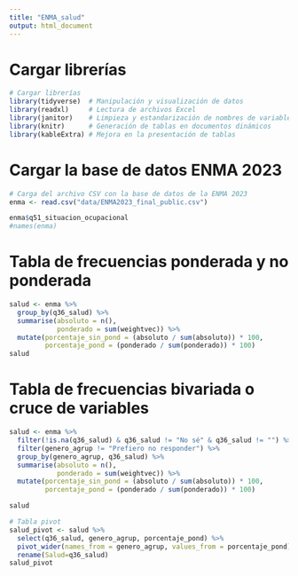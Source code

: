 ```yaml
---
title: "ENMA_salud"
output: html_document
---
```


# Cargar librerías
```r
# Cargar librerías
library(tidyverse)  # Manipulación y visualización de datos
library(readxl)     # Lectura de archivos Excel
library(janitor)    # Limpieza y estandarización de nombres de variables
library(knitr)      # Generación de tablas en documentos dinámicos
library(kableExtra) # Mejora en la presentación de tablas
```

# Cargar la base de datos ENMA 2023
```r

# Carga del archivo CSV con la base de datos de la ENMA 2023
enma <- read.csv("data/ENMA2023_final_public.csv")

enma$q51_situacion_ocupacional
#names(enma)
```

# Tabla de frecuencias ponderada y no ponderada
```r

salud <- enma %>%
  group_by(q36_salud) %>% 
  summarise(absoluto = n(),
            ponderado = sum(weightvec)) %>% 
  mutate(porcentaje_sin_pond = (absoluto / sum(absoluto)) * 100,
         porcentaje_pond = (ponderado / sum(ponderado)) * 100)
salud
```

# Tabla de frecuencias bivariada o cruce de variables
```r

salud <- enma %>%
  filter(!is.na(q36_salud) & q36_salud != "No sé" & q36_salud != "") %>%
  filter(genero_agrup != "Prefiero no responder") %>%
  group_by(genero_agrup, q36_salud) %>%
  summarise(absoluto = n(),
            ponderado = sum(weightvec)) %>%
  mutate(porcentaje_sin_pond = (absoluto / sum(absoluto)) * 100,
         porcentaje_pond = (ponderado / sum(ponderado)) * 100)

salud

# Tabla pivot
salud_pivot <- salud %>%
  select(q36_salud, genero_agrup, porcentaje_pond) %>%
  pivot_wider(names_from = genero_agrup, values_from = porcentaje_pond) %>%
  rename(Salud=q36_salud)
salud_pivot

```
  